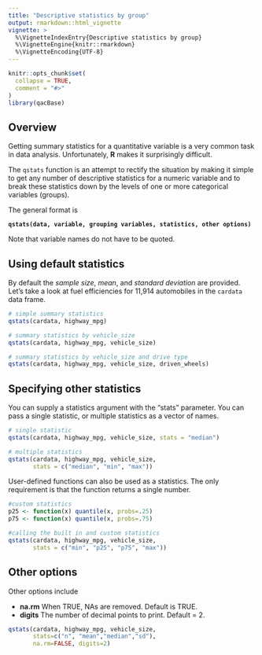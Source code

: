 ```yaml
---
title: "Descriptive statistics by group"
output: rmarkdown::html_vignette
vignette: >
  %\VignetteIndexEntry{Descriptive statistics by group}
  %\VignetteEngine{knitr::rmarkdown}
  %\VignetteEncoding{UTF-8}
---
```


```r
knitr::opts_chunk$set(
  collapse = TRUE,
  comment = "#>"
)
library(qacBase)
```

## Overview

Getting summary statistics for a quantitative variable is a very common
task in data analysis. Unfortunately, **R** makes it surprisingly difficult.

The `qstats` function is an attempt to rectify the situation by making it simple to get any number of descriptive statistics for a numeric variable and to break these statistics down by the levels of one or more categorical variables (groups).

The general format is

**`qstats(data, variable, grouping variables, statistics, other options)`**

Note that variable names do not have to be quoted.

## Using default statistics
By default the *sample size*, *mean*, and *standard deviation* are provided.
Let's take a look at fuel efficiencies for 11,914 automobiles
in the `cardata` data frame.

```r
# simple summary statistics 
qstats(cardata, highway_mpg)

# summary statistics by vehicle_size
qstats(cardata, highway_mpg, vehicle_size)

# summary statistics by vehicle_size and drive type
qstats(cardata, highway_mpg, vehicle_size, driven_wheels)
```

## Specifying other statistics
You can supply a statistics argument with the "stats" parameter. You can pass a single statistic, or multiple statistics as a vector of names.

```r
# single statistic
qstats(cardata, highway_mpg, vehicle_size, stats = "median")

# multiple statistics
qstats(cardata, highway_mpg, vehicle_size, 
       stats = c("median", "min", "max"))
```


User-defined functions can also be used as a statistics. The only requirement
is that the function returns a single number.
```r
#custom statistics
p25 <- function(x) quantile(x, probs=.25)
p75 <- function(x) quantile(x, probs=.75)

#calling the built in and custom statistics
qstats(cardata, highway_mpg, vehicle_size, 
       stats = c("min", "p25", "p75", "max"))
```


## Other options

Other options include 

* **na.rm** When TRUE, NAs are removed. Default is TRUE.  
* **digits** The number of decimal points to print. Default = 2.  

```r
qstats(cardata, highway_mpg, vehicle_size,  
       stats=c("n", "mean","median","sd"),  
       na.rm=FALSE, digits=2)
```

























